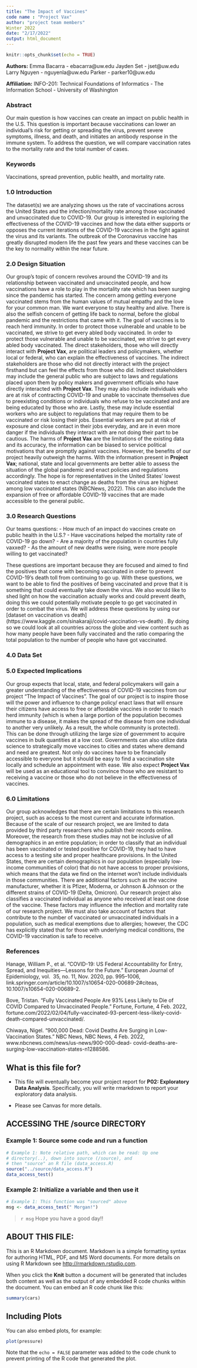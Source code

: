 ```yaml
---
title: "The Impact of Vaccines"
code name : "Project Vax"
author: "project team members"
Winter 2022
date: "2/17/2022"
output: html_document
---
```


```r
knitr::opts_chunk$set(echo = TRUE)
```
**Authors:**
Emma Bacarra - ebacarra@uw.edu
Jayden Set - jset@uw.edu
Larry Nguyen - nguyenla@uw.edu
Parker - parker10@uw.edu

**Affiliation:** INFO-201: Technical Foundations of Informatics - The Information School - University of Washington

### Abstract
Our main question is how vaccines can create an impact on public health in the U.S. This question is important because vaccinations can lower an individual’s risk 
for getting or spreading the virus, prevent severe symptoms, illness, and death, and initiates an antibody response in the immune system. To address the question, 
we will compare vaccination rates to the mortality rate and the total number of cases.

### Keywords
Vaccinations, spread prevention, public health, and mortality rate.

### 1.0 Introduction
The dataset(s) we are analyzing shows us the rate of vaccinations across the United States and the infection/mortality rate among those vaccinated and unvaccinated 
due to COVID-19. Our group is interested in exploring the effectiveness of the COVID-19 vaccines and how the data either supports or opposes the current iterations 
of the COVID-19 vaccines in the fight against the virus and its variants. The outbreak of the Coronavirus vaccine has greatly disrupted modern life the past few 
years and these vaccines can be the key to normality within the near future.

### 2.0 Design Situation
Our group’s topic of concern revolves around the COVID-19 and its relationship between vaccinated and unvaccinated people, and how vaccinations have a role to play 
in the mortality rate which has been surging since the pandemic has started. The concern among getting everyone vaccinated stems from the human values of mutual 
empathy and the love for your common man. We want everyone to stay healthy and alive. There is also the selfish concern of getting life back to normal, before the 
global pandemic and the restrictions that came with it. The goal of vaccines is to reach herd immunity. In order to protect those vulnerable and unable to be 
vaccinated, we strive to get every abled body vaccinated. In order to protect those vulnerable and unable to be vaccinated, we strive to get every abled body 
vaccinated. The direct stakeholders, those who will directly interact with **Project Vax**, are political leaders and policymakers, whether local or federal, who 
can explain the effectiveness of vaccines. The indirect stakeholders are those who did not directly interact with the project firsthand but can feel the effects
from those who did. Indirect stakeholders may include the general public who are subject to laws and regulations placed upon them by policy makers and government 
officials who have directly interacted with **Project Vax**. They may also include individuals who are at risk of contracting COVID-19 and unable to vaccinate 
themselves due to preexisting conditions or individuals who refuse to be vaccinated and are being educated by those who are.  Lastly, these may include essential
workers who are subject to regulations that may require them to be vaccinated or risk losing their jobs. Essential workers are put at risk of exposure and close 
contact in their jobs everyday, and are in even more danger if the individuals they interact with are not doing their part to be cautious. The harms of **Project 
Vax**  are the limitations of the existing data and its accuracy, the information can be biased to service political motivations that are promptly against 
vaccines. However, the benefits of our project heavily outweigh the harms. With the information present in **Project Vax**; national, state and local governments 
are better able to assess the situation of the global pandemic and enact policies and regulations accordingly. The hope is for representatives in the United 
States’ lowest vaccinated states to enact change as deaths from the virus are highest among low vaccinated states (NBCNews, 2022). This can also include the
expansion of free or affordable COVID-19 vaccines that are made accessible to the general public.

### 3.0 Research Questions
Our teams questions: 
- How much of an impact do vaccines create on public health in the U.S.?
- Have vaccinations helped the mortality rate of COVID-19 go down?
- Are a majority of the population in countries fully vaxxed?
- As the amount of new deaths were rising, were more people willing to get vaccinated?

These questions are important because they are focused and aimed to find the positives that come with becoming vaccinated in order to prevent COVID-19’s death toll 
from continuing to go up. With these questions, we want to be able to find the positives of being vaccinated and prove that it is something that could eventually 
take down the virus. We also would like to shed light on how the vaccination actually works and could prevent death, doing this we could potentially motivate 
people to go get vaccinated in order to combat the virus. We will address these questions by using our [dataset on vaccination vs death]
(https://www.kaggle.com/sinakaraji/covid-vaccination-vs-death) . By doing so we could look at all countries across the globe and view content such as how many 
people have been fully vaccinated and the ratio comparing the total population to the number of people who have got vaccinated.

### 4.0 Data Set

### 5.0 Expected Implications
Our group expects that local, state, and federal policymakers will gain a greater understanding of the effectiveness of COVID-19 vaccines from our project “The 
Impact of Vaccines”. The goal of our project is to inspire those will the power and influence to change policy/ enact laws that will ensure their citizens have 
access to free or affordable vaccines in order to reach herd immunity (which is when a large portion of the population becomes immune to a disease, it makes the 
spread of the disease from one individual to another very unlikely. As a result, the whole community is protected). This can be done through utilizing the large 
size of government to acquire vaccines in bulk quantities at a low cost. Governments can also utilize data science to strategically move vaccines to cities and 
states where demand and need are greatest. Not only do vaccines have to be financially accessible to everyone but it should be easy to find a vaccination site 
locally and schedule an appointment with ease. We also expect **Project Vax** will be used as an educational tool to convince those who are resistant to receiving 
a vaccine or those who do not believe in the effectiveness of vaccines.

### 6.0 Limitations
Our group acknowledges that there are certain limitations to this research project, such as 
access to the most current and accurate information. Because of the scale of our research project, we are limited to data provided by third party researchers who 
publish their records online. Moreover, the research from these studies may not be inclusive of all demographics in an entire population;  in order to classify 
that an individual has been vaccinated or tested positive for COVID-19, they had to have access to a testing site and proper healthcare provisions. In the United 
States, there are certain demographics in our population (especially low-income communities of color) that do not have access to proper provisions, which means 
that the data we find on the internet won’t include individuals in those communities. There are additional factors such as the vaccine manufacturer, whether it is
Pfizer, Moderna, or Johnson & Johnson or the different strains of COVID-19 (Delta, Omicron). Our research project also classifies a vaccinated individual as anyone 
who received at least one dose of the vaccine. These factors may influence the infection and mortality rate of our research project. We must also take account of 
factors that contribute to the number of vaccinated or unvaccinated individuals in a population, such as medical exemptions due to allergies; however, the CDC has 
explicitly stated that for those with underlying medical conditions, the COVID-19 vaccination is safe to receive. 

### References
Hanage, William P., et al. “COVID-19: US Federal Accountability for Entry, Spread, and Inequities—Lessons for the Future.” European Journal of Epidemiology, vol. 
35, no. 11, Nov. 2020, pp. 995–1006, link.springer.com/article/10.1007/s10654-020-00689-2#citeas, 10.1007/s10654-020-00689-2.

Bove, Tristan. “Fully Vaccinated People Are 93% Less Likely to Die of COVID Compared to Unvaccinated People.” Fortune, Fortune, 4 Feb. 2022, 
fortune.com/2022/02/04/fully-vaccinated-93-percent-less-likely-covid-death-compared-unvaccinated/.

Chiwaya, Nigel. “900,000 Dead: Covid Deaths Are Surging in Low-Vaccination States.” NBC News, NBC News, 4 Feb. 2022, www.nbcnews.com/news/us-news/900-000-dead-
covid-deaths-are-surging-low-vaccination-states-n1288586.

## What is this file for?

* This file will eventually become your project report for **P02: Exploratory Data Analysis**. Specifically, you will write rmarkdown to report your exploratory data analysis.

* Please see Canvas for more details.

## ACCESSING THE /source DIRECTORY
### Example 1: Source some code and run a function
```r
# Example 1: Note relative path, which can be read: Up one
# directory(..), down into source (/source), and 
# then "source" an R file (data_access.R)
source("../source/data_access.R")
data_access_test()
```

### Example 2: Initialize a variable and then use it
```r
# Example 1: This function was "sourced" above
msg <- data_access_test(" Morgan!")
```

> `r msg` Hope you have a good day!! 

## ABOUT THIS FILE: 

This is an R Markdown document. Markdown is a simple formatting syntax for authoring HTML, PDF, and MS Word documents. For more details on using R Markdown see <http://rmarkdown.rstudio.com>.

When you click the **Knit** button a document will be generated that includes both content as well as the output of any embedded R code chunks within the document. You can embed an R code chunk like this:

```r
summary(cars)
```

## Including Plots

You can also embed plots, for example:

```r
plot(pressure)
```

Note that the `echo = FALSE` parameter was added to the code chunk to prevent printing of the R code that generated the plot.
